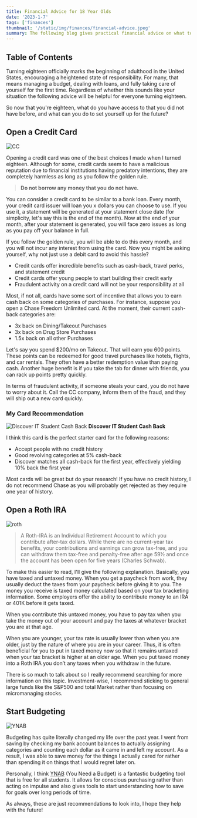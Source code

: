 ```yaml
---
title: Financial Advice for 18 Year Olds
date: '2023-1-7'
tags: ['finances']
thumbnail: '/static/img/finances/financial-advice.jpeg'
summary: The following blog gives practical financial advice on what to do when you turn eighteen!
---
```


## Table of Contents

<TOCInline toc={props.toc} exclude="Table of Contents" toHeading={5} />

Turning eighteen officially marks the beginning of adulthood in the United States, encouraging a heightened state of responsibility. For many, that means managing a budget, dealing with loans, and fully taking care of yourself for the first time. Regardless of whether this sounds like your situation the following advice will be helpful for everyone turning eighteen.

So now that you're eighteen, what do you have access to that you did not have before, and what can you do to set yourself up for the future?

## Open a Credit Card

![CC](https://media.cnn.com/api/v1/images/stellar/prod/201026230959-underscored-chase-sapphire-preferred-and-chase-freedom-cards.jpg?q=w_3200,h_1800,x_0,y_0,c_fill)

Opening a credit card was one of the best choices I made when I turned eighteen. Although for some, credit cards seem to have a malicious reputation due to financial institutions having predatory intentions, they are completely harmless as long as you follow the golden rule.

> **Do not borrow any money that you do not have.**

You can consider a credit card to be similar to a bank loan. Every month, your credit card issuer will loan you x dollars you can choose to use. If you use it, a statement will be generated at your statement close date (for simplicity, let's say this is the end of the month). Now at the end of your month, after your statement is generated, you will face zero issues as long as you pay off your balance in full.

If you follow the golden rule, you will be able to do this every month, and you will not incur any interest from using the card. Now you might be asking yourself, why not just use a debit card to avoid this hassle?

- Credit cards offer incredible benefits such as cash-back, travel perks, and statement credit
- Credit cards offer young people to start building their credit early
- Fraudulent activity on a credit card will not be your responsibility at all

Most, if not all, cards have some sort of incentive that allows you to earn cash back on some categories of purchases. For instance, suppose you open a Chase Freedom Unlimited card. At the moment, their current cash-back categories are:

- 3x back on Dining/Takeout Purchases
- 3x back on Drug Store Purchases
- 1.5x back on all other Purchases

Let's say you spend $200/mo on Takeout. That will earn you 600 points. These points can be redeemed for good travel purchases like hotels, flights, and car rentals. They often have a better redemption value than paying cash. Another huge benefit is if you take the tab for dinner with friends, you can rack up points pretty quickly.

In terms of fraudulent activity, if someone steals your card, you do not have to worry about it. Call the CC company, inform them of the fraud, and they will ship out a new card quickly.

### My Card Recommendation

![Discover IT Student Cash Back](https://www.creditcards.com/wp-content/uploads/Discover-it-Student-Cash-Back-vs-Discover-it-Student-chrome.jpg)
**Discover IT Student Cash Back**

I think this card is the perfect starter card for the following reasons:

- Accept people with no credit history
- Good revolving categories at 5% cash-back
- Discover matches all cash-back for the first year, effectively yielding 10% back the first year

Most cards will be great but do your research! If you have no credit history, I do not recommend Chase as you will probably get rejected as they require one year of history.

## Open a Roth IRA

![roth](https://www.investingsimple.com/wp-content/uploads/2021/02/JPGS-14-scaled.jpg)

> A Roth-IRA is an Individual Retirement Account to which you contribute after-tax dollars. While there are no current-year tax benefits, your contributions and earnings can grow tax-free, and you can withdraw them tax-free and penalty-free after age 59½ and once the account has been open for five years (Charles Schwab).

To make this easier to read, I'll give the following explanation. Basically, you have taxed and untaxed money. When you get a paycheck from work, they usually deduct the taxes from your paycheck before giving it to you. The money you receive is taxed money calculated based on your tax bracketing information. Some employers offer the ability to contribute money to an IRA or 401K before it gets taxed.

When you contribute this untaxed money, you have to pay tax when you take the money out of your account and pay the taxes at whatever bracket you are at that age.

When you are younger, your tax rate is usually lower than when you are older, just by the nature of where you are in your career. Thus, it is often beneficial for you to put in taxed money now so that it remains untaxed when your tax bracket is higher at an older age. When you put taxed money into a Roth IRA you don’t any taxes when you withdraw in the future.

There is so much to talk about so I really recommend searching for more information on this topic. Investment-wise, I recommend sticking to general large funds like the S&P500 and total Market rather than focusing on micromanaging stocks.

## Start Budgeting

![YNAB](https://www-assets.youneedabudget.com/wp-content/uploads/2021/12/09200357/img_website_share.jpg)

Budgeting has quite literally changed my life over the past year. I went from saving by checking my bank account balances to actually assigning categories and counting each dollar as it came in and left my account. As a result, I was able to save money for the things I actually cared for rather than spending it on things that I would regret later on.

Personally, I think [YNAB](https://www.youneedabudget.com/) (You Need a Budget) is a fantastic budgeting tool that is free for all students. It allows for conscious purchasing rather than acting on impulse and also gives tools to start understanding how to save for goals over long periods of time.

As always, these are just recommendations to look into, I hope they help with the future!
